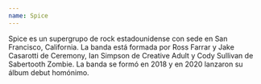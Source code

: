```yaml
---
name: Spice
---
```


Spice es un supergrupo de rock estadounidense con sede en San Francisco, California. La banda está formada por Ross Farrar y Jake Casarotti de Ceremony, Ian Simpson de Creative Adult y Cody Sullivan de Sabertooth Zombie. La banda se formó en 2018 y en 2020 lanzaron su álbum debut homónimo.
